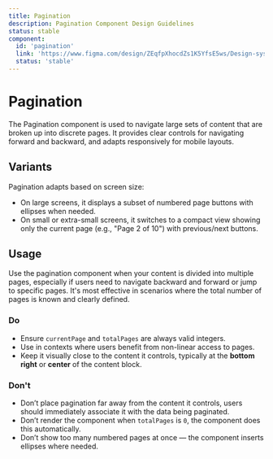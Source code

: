 ```yaml
---
title: Pagination
description: Pagination Component Design Guidelines
status: stable
component:
  id: 'pagination'
  link: 'https://www.figma.com/design/ZEqfpXhocdZs1K5YfsE5ws/Design-system?node-id=2245-2236'
  status: 'stable'
---
```


# Pagination

The Pagination component is used to navigate large sets of content that are broken up into discrete pages. It provides clear controls for navigating forward and backward, and adapts responsively for mobile layouts.

<Section current="design">

<ComponentPreview>
  <Pagination currentPage={5} totalPages={10} />
</ComponentPreview>
<FigmaPreviewButton href="https://www.figma.com/design/ZEqfpXhocdZs1K5YfsE5ws/Design-system?node-id=1668-2029" />

## Variants

Pagination adapts based on screen size:
- On large screens, it displays a subset of numbered page buttons with ellipses when needed.
- On small or extra-small screens, it switches to a compact view showing only the current page (e.g., "Page 2 of 10") with previous/next buttons.

<ComponentPreviewLayout className="flex-col space-y-4">
  <ComponentPreviewItem className="h-auto w-full">
    <Pagination currentPage={6} totalPages={12} />
  </ComponentPreviewItem>
</ComponentPreviewLayout>

## Usage

Use the pagination component when your content is divided into multiple pages, especially if users need to navigate backward and forward or jump to specific pages. 
It's most effective in scenarios where the total number of pages is known and clearly defined.

### Do

- Ensure `currentPage` and `totalPages` are always valid integers.
- Use in contexts where users benefit from non-linear access to pages.
- Keep it visually close to the content it controls, typically at the **bottom right** or **center** of the content block.

<ComponentContainer>
  <Pagination currentPage={2} totalPages={5} />
</ComponentContainer>

### Don't

- Don’t place pagination far away from the content it controls, users should immediately associate it with the data being paginated.
- Don’t render the component when `totalPages` is `0`, the component does this automatically.
- Don’t show too many numbered pages at once — the component inserts ellipses where needed.

<ComponentContainer>
  <Pagination currentPage={2} totalPages={100} />
</ComponentContainer>

</Section>